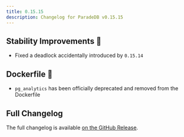 ```yaml
---
title: 0.15.15
description: Changelog for ParadeDB v0.15.15
---
```


## Stability Improvements 💪

- Fixed a deadlock accidentally introduced by `0.15.14`

## Dockerfile 🐳

- `pg_analytics` has been officially deprecated and removed from the Dockerfile

## Full Changelog

The full changelog is available [on the GitHub Release](https://github.com/paradedb/paradedb/releases/tag/v0.15.15).
